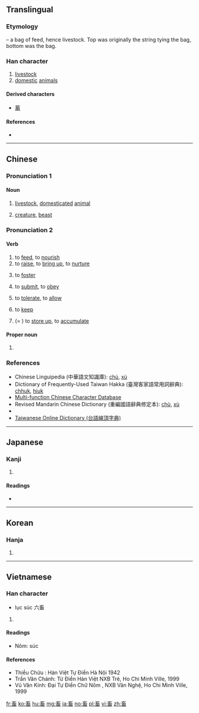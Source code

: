 ==Translingual==
===Etymology===
{{Han compound|玄|田|ls=p}} – a bag of feed, hence livestock. Top was originally the string tying the bag, bottom was the bag.

===Han character===
{{Han char|rn=102|rad=田|as=05|sn=10|four=00603|canj=YVIW|ids=⿱玄田}}

# [[livestock]]
# [[domestic]] [[animal]]s

====Derived characters====
* [[蓄]]

====References====
* {{Han ref|kx=0761.120|dkj=21814|dj=1171.050|hdz=42538.040|uh=755C|ud=30044|bh=AF62|bd=44898}}

----

==Chinese==
{{zh-forms}}

===Pronunciation 1===
{{zh-pron
|m=chù
|c=cuk1
|h=pfs=chhuk/hiuk
|mn=thek/thiok
|mn_note=thek - vernacular; thiok - literary
|mc=y
|oc=y
|ma=
|cat=n
}}

====Noun====
{{zh-noun}}

# [[livestock]], [[domesticated]] [[animal]]
#: {{zh-usex|家畜{chù}|domesticated animal}}
# [[creature]], [[beast]]
#: {{zh-usex|畜{chù}生|beast, brute}}

===Pronunciation 2===
{{zh-pron
|m=xù
|c=cuk1
|h=pfs=hiuk
|mn=hiok
|mc=y
|oc=y
|ma=
|cat=v,pn
}}

====Verb====
{{zh-verb}}

# to [[feed]], to [[nourish]]
# to [[raise]], to [[bring up]], to [[nurture]]
# {{zh-obsolete}} to [[foster]]
# {{zh-obsolete}} to [[submit]], to [[obey]]
# {{zh-obsolete}} to [[tolerate]], to [[allow]]
# {{zh-obsolete}} to [[keep]]
# {{zh-obsolete}} (= {{zh-l|蓄}}) to [[store up]], to [[accumulate]]

====Proper noun====
{{zh-proper noun}}

# {{surname|lang=zh}}

===References===
* Chinese Linguipedia (中華語文知識庫): [http://chinese-linguipedia.org/clk/search/%E7%95%9C/97539/192345 chù], [http://chinese-linguipedia.org/clk/search/%E7%95%9C/97539/357445 xù]
* Dictionary of Frequently-Used Taiwan Hakka (臺灣客家語常用詞辭典): [http://hakka.dict.edu.tw/hakkadict/result_detail.jsp?n_no=1718&soundtype=0&sample=%E7%95%9C chhuk], [http://hakka.dict.edu.tw/hakkadict/result_detail.jsp?soundtype=0&sample=%E7%95%9C&n_no=5414 hiuk]
* [http://humanum.arts.cuhk.edu.hk/Lexis/lexi-mf/search.php?word=%E7%95%9C Multi-function Chinese Character Database]
* Revised Mandarin Chinese Dictionary (重編國語辭典修定本): [http://dict.revised.moe.edu.tw/cgi-bin/newDict/dict.sh?cond=%5E%AFb%24&pieceLen=50&fld=1&cat=&ukey=1046446190&serial=1&recNo=1&op=f&imgFont=1 chù], [http://dict.revised.moe.edu.tw/cgi-bin/newDict/dict.sh?cond=%5E%AFb%24&pieceLen=50&fld=1&cat=&ukey=-889077693&serial=1&recNo=0&op=f&imgFont=1 xù]
* {{thcwd|6359}}
* [http://210.240.194.97/tg/jitian/tgjt.asp Taiwanese Online Dictionary (台語線頂字典)]
----

==Japanese==

===Kanji===
{{ja-kanji|grade=c|rs=田05}}

# {{defn|lang=ja|sort=田05}}

====Readings====
* {{ja-readings|goon=[[ちく]] (chiku), [[きく]] (kiku)|kanon=[[ちく]] (chiku), [[きく]] (kiku)|kun=[[たくわえる]] (takuwaeru), [[やしなう]] (yashinau), [[かう]] (kau)}}

----

==Korean==

===Hanja===
{{ko-hanja|hangeul=[[축]], [[휵]]|eumhun=|rv=chuk, hyuk|mr=ch'uk, hyuk|y=chwuk, hyuk}}

# {{defn|lang=ko|sort=田05}}

----

==Vietnamese==

===Han character===
{{vi-hantu|[[súc]], [[húc]], [[sục]]|rs=田05}}

* lục súc 六畜
# {{defn|lang=vi|sort=田05}}

====Readings====
*Nôm: súc

====References====
* Thiều Chửu : Hán Việt Tự Điển  Hà Nội 1942
* Trần Văn Chánh: Từ Điển Hán Việt NXB Trẻ, Ho Chi Minh Ville, 1999
* Vũ Văn Kính: Đại Tự Điển Chữ Nôm , NXB Văn Nghệ, Ho Chi Minh Ville, 1999

[[fr:畜]]
[[ko:畜]]
[[hu:畜]]
[[mg:畜]]
[[ja:畜]]
[[no:畜]]
[[pl:畜]]
[[vi:畜]]
[[zh:畜]]